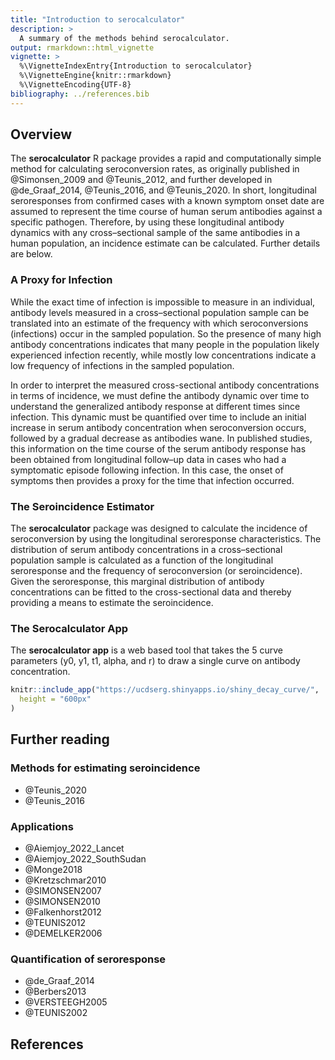 ```yaml
---
title: "Introduction to serocalculator"
description: >
  A summary of the methods behind serocalculator.
output: rmarkdown::html_vignette
vignette: >
  %\VignetteIndexEntry{Introduction to serocalculator}
  %\VignetteEngine{knitr::rmarkdown}
  %\VignetteEncoding{UTF-8}
bibliography: ../references.bib
---
```


## Overview

The **serocalculator** R package provides 
a rapid and computationally simple method for 
calculating seroconversion rates, 
as originally published in @Simonsen_2009 and @Teunis_2012, 
and further developed in
@de_Graaf_2014, 
@Teunis_2016, and @Teunis_2020. 
In short, 
longitudinal seroresponses 
from confirmed cases with a known symptom onset date 
are assumed to represent 
the time course of human serum antibodies against a specific pathogen. 
Therefore, 
by using these longitudinal antibody dynamics 
with any cross–sectional sample 
of the same antibodies 
in a human population, 
an incidence estimate can be calculated. Further details are below.

### A Proxy for Infection

While the exact time of infection is 
impossible to measure in an individual, 
antibody levels measured in a cross–sectional population sample 
can be translated into an estimate of 
the frequency with which seroconversions (infections) 
occur in the sampled population. 
So the presence of many high antibody concentrations indicates 
that many people in the population 
likely experienced infection recently, 
while mostly low concentrations indicate 
a low frequency of infections in the sampled population.

In order to interpret the measured cross-sectional antibody concentrations in terms of incidence, we must define the antibody dynamic over time to understand the generalized antibody response at different times since infection. This dynamic must be quantified over time to include an initial increase in serum antibody concentration when seroconversion occurs, followed by a gradual decrease as antibodies wane. In published studies, this information on the time course of the serum antibody response has been obtained from longitudinal follow–up data in cases who had a symptomatic episode following infection. In this case, the onset of symptoms then provides a proxy for the time that infection occurred.

### The Seroincidence Estimator

The **serocalculator** package was designed to calculate the incidence of seroconversion by using the longitudinal seroresponse characteristics. The distribution of serum antibody concentrations in a cross–sectional population sample is calculated as a function of the longitudinal seroresponse and the frequency of seroconversion (or seroincidence). Given the seroresponse, this marginal distribution of antibody concentrations can be fitted to the cross-sectional data and thereby providing a means to estimate the seroincidence.

### The Serocalculator App

The **serocalculator app** is a web based tool that takes the 5 curve parameters (y0, y1, t1, alpha, and r) to draw a single curve on antibody concentration.

```r
knitr::include_app("https://ucdserg.shinyapps.io/shiny_decay_curve/",
  height = "600px"
)
```

## Further reading

### Methods for estimating seroincidence

- @Teunis_2020
- @Teunis_2016

### Applications

- @Aiemjoy_2022_Lancet
- @Aiemjoy_2022_SouthSudan
- @Monge2018
- @Kretzschmar2010
- @SIMONSEN2007
- @SIMONSEN2010
- @Falkenhorst2012
- @TEUNIS2012
- @DEMELKER2006

### Quantification of seroresponse

- @de_Graaf_2014
- @Berbers2013
- @VERSTEEGH2005
- @TEUNIS2002

## References

::: {#refs}
:::
